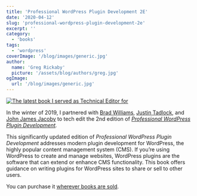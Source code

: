 ```yaml
---
title: 'Professional WordPress Plugin Development 2E'
date: '2020-04-12'
slug: 'professional-wordpress-plugin-development-2e'
excerpt: ''
category:
  - 'books'
tags:
  - 'wordpress'
coverImage: '/blog/images/generic.jpg'
author:
  name: 'Greg Rickaby'
  picture: '/assets/blog/authors/greg.jpg'
ogImage:
  url: '/blog/images/generic.jpg'
---
```


[![The latest book I served as Technical Editor for](/blog/images/professional-wordpress-plugin-dev.jpg)](https://amzn.to/2BgCg7i)

In the winter of 2019, I partnered with [Brad Williams](https://strangework.com/), [Justin Tadlock](http://justintadlock.com/), and [John James Jacoby](https://jjj.blog) to tech edit the 2nd edition of _[Professional WordPress Plugin Development](https://amzn.to/2BgCg7i)._

This significantly updated edition of _Professional WordPress Plugin Development_ addresses modern plugin development for WordPress, the highly popular content management system (CMS). If you’re using WordPress to create and manage websites, WordPress plugins are the software that can extend or enhance CMS functionality. This book offers guidance on writing plugins for WordPress sites to share or sell to other users.

You can purchase it [wherever books are sold](https://amzn.to/2BgCg7i).
